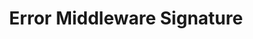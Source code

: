---
id: "express_med_010"
questionType: "MULTIPLE_CHOICE"
title: "Error Middleware Signature"
description: "What is the correct signature for error-handling middleware?"
difficulty: "MEDIUM"
category: "Express"
options:
  - "(req, res, next)"
  - "(err, req, res, next)"
  - "(res, req, err)"
  - "(next, err, req, res)"
correctAnswer: 1
---